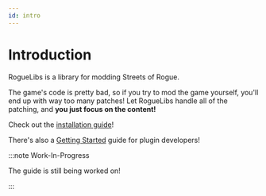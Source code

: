 ```yaml
---
id: intro
---
```


# Introduction

RogueLibs is a library for modding Streets of Rogue.

The game's code is pretty bad, so if you try to mod the game yourself, you'll end up with way too many patches! Let RogueLibs handle all of the patching, and **you just focus on the content!**

Check out the [installation guide](user/installation)!

There's also a [Getting Started](dev-intro/setup) guide for plugin developers!

:::note Work-In-Progress

The guide is still being worked on!

:::
